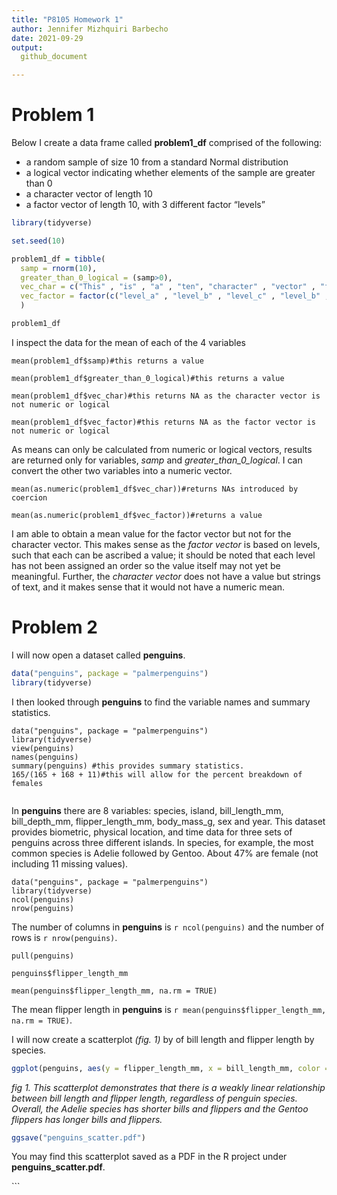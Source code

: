 ```yaml
---
title: "P8105 Homework 1"
author: Jennifer Mizhquiri Barbecho
date: 2021-09-29
output: 
  github_document

---
```


# Problem 1

Below I create a data frame called **problem1_df** comprised of the following:

- a random sample of size 10 from a standard Normal distribution
- a logical vector indicating whether elements of the sample are greater than 0
- a character vector of length 10
- a factor vector of length 10, with 3 different factor “levels”

```r
library(tidyverse)
```


```r
set.seed(10)

problem1_df = tibble(
  samp = rnorm(10),
  greater_than_0_logical = (samp>0),
  vec_char = c("This" , "is" , "a" , "ten", "character" , "vector" , "for" , "this" ,  "problem" , "set"),
  vec_factor = factor(c("level_a" , "level_b" , "level_c" , "level_b" , "level_c" , "level_c" , "level_a" , "level_b" , "level_c" , "level_a"))
  )

problem1_df

```


I inspect the data for the mean of each of the 4 variables

```r_mean
mean(problem1_df$samp)#this returns a value

mean(problem1_df$greater_than_0_logical)#this returns a value

mean(problem1_df$vec_char)#this returns NA as the character vector is not numeric or logical

mean(problem1_df$vec_factor)#this returns NA as the factor vector is not numeric or logical
```

As means can only be calculated from numeric or logical vectors, results are returned only for variables, _samp_ and _greater_than_0_logical_. I can convert the other two variables into a numeric vector. 

```r_numeric_conversion
mean(as.numeric(problem1_df$vec_char))#returns NAs introduced by coercion

mean(as.numeric(problem1_df$vec_factor))#returns a value
```
 
I am able to obtain a mean value for the factor vector but not for the character vector. This makes sense as the _factor vector_ is based on levels, such that each can be ascribed a value; it should be noted that each level has not been assigned an order so the value itself may not yet be meaningful. Further, the _character vector_ does not have a value but strings of text, and it makes sense that it would not have a numeric mean. 


# Problem 2

I will now open a dataset called **penguins**.
```r

data("penguins", package = "palmerpenguins")
library(tidyverse)

```

I then looked through **penguins** to find the variable names and summary statistics.
```r_penguins_summary
data("penguins", package = "palmerpenguins")
library(tidyverse)
view(penguins)
names(penguins)
summary(penguins) #this provides summary statistics.
165/(165 + 168 + 11)#this will allow for the percent breakdown of females


```

In **penguins** there are 8 variables: species, island, bill_length_mm, bill_depth_mm, flipper_length_mm, body_mass_g, sex and year. This dataset provides biometric, physical location, and time data for three sets of penguins across three different islands. In species, for example, the most common species is Adelie followed by Gentoo. About 47% are female (not including 11 missing values).


```r_penguins_colxrow

data("penguins", package = "palmerpenguins")
library(tidyverse)
ncol(penguins)
nrow(penguins)
```

The number of columns in **penguins** is `r ncol(penguins)` and the number of rows is `r nrow(penguins)`.

```r_penguins_flipper_mean
pull(penguins)

penguins$flipper_length_mm

mean(penguins$flipper_length_mm, na.rm = TRUE)
```

The mean flipper length in **penguins** is `r mean(penguins$flipper_length_mm, na.rm = TRUE)`.


I will now create a scatterplot *(fig. 1)* by of bill length and flipper length by species. 
```r
ggplot(penguins, aes(y = flipper_length_mm, x = bill_length_mm, color = species)) + geom_point()
```

*fig 1.* _This scatterplot demonstrates that there is a weakly linear relationship between bill length and flipper length, regardless of penguin species. Overall, the Adelie species has shorter bills and flippers and the Gentoo flippers has longer bills and flippers._

```r
ggsave("penguins_scatter.pdf")
```
You may find this scatterplot saved as a PDF in the R project under **penguins_scatter.pdf**.

```


